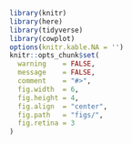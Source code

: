 
```r
library(knitr)
library(here)
library(tidyverse)
library(cowplot)
options(knitr.kable.NA = '')
knitr::opts_chunk$set(
  warning    = FALSE,
  message    = FALSE,
  comment    = "#>",
  fig.width  = 6,
  fig.height = 4,
  fig.align  = "center",
  fig.path   = "figs/",
  fig.retina = 3
)
```
